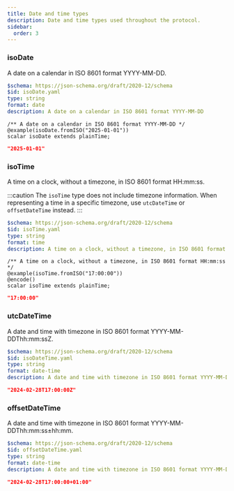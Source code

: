 ```yaml
---
title: Date and time types
description: Date and time types used throughout the protocol.
sidebar:
  order: 3
---
```



### isoDate

A date on a calendar in ISO 8601 format YYYY-MM-DD.

<Tabs>
  <TabItem label="JSON Schema">

```yaml
$schema: https://json-schema.org/draft/2020-12/schema
$id: isoDate.yaml
type: string
format: date
description: A date on a calendar in ISO 8601 format YYYY-MM-DD
```

  </TabItem>

  <TabItem label="TypeSpec">

```tsp
/** A date on a calendar in ISO 8601 format YYYY-MM-DD */
@example(isoDate.fromISO("2025-01-01"))
scalar isoDate extends plainTime;
```

  </TabItem>

  <TabItem label="Example">

```json
"2025-01-01"
```

  </TabItem>
</Tabs>

### isoTime

A time on a clock, without a timezone, in ISO 8601 format HH:mm:ss.

:::caution
The `isoTime` type does not include timezone information. When representing a time in a specific timezone, use `utcDateTime` or `offsetDateTime` instead.
:::

<Tabs>
  <TabItem label="JSON Schema">

```yaml
$schema: https://json-schema.org/draft/2020-12/schema
$id: isoTime.yaml
type: string
format: time
description: A time on a clock, without a timezone, in ISO 8601 format HH:mm:ss
```

  </TabItem>

  <TabItem label="TypeSpec">

```typespec
/** A time on a clock, without a timezone, in ISO 8601 format HH:mm:ss */
@example(isoTime.fromISO("17:00:00"))
@encode()
scalar isoTime extends plainTime;
```

  </TabItem>

  <TabItem label="Example">

```json
"17:00:00"
```

  </TabItem>
</Tabs>

### utcDateTime

A date and time with timezone in ISO 8601 format YYYY-MM-DDThh:mm:ssZ.

<Tabs>
  <TabItem label="JSON Schema">

```yaml
$schema: https://json-schema.org/draft/2020-12/schema
$id: isoDateTime.yaml
type: string
format: date-time
description: A date and time with timezone in ISO 8601 format YYYY-MM-DDThh:mm:ssZ
```

  </TabItem>

  <TabItem label="Example">

```json
"2024-02-28T17:00:00Z"
```

  </TabItem>
</Tabs>

### offsetDateTime

A date and time with timezone in ISO 8601 format YYYY-MM-DDThh:mm:ss±hh:mm.

<Tabs>
  <TabItem label="JSON Schema">

```yaml
$schema: https://json-schema.org/draft/2020-12/schema
$id: offsetDateTime.yaml
type: string
format: date-time
description: A date and time with timezone in ISO 8601 format YYYY-MM-DDThh:mm:ss±hh:mm
```

  </TabItem>

  <TabItem label="Example">

```json
"2024-02-28T17:00:00+01:00"
```

  </TabItem>
</Tabs>
